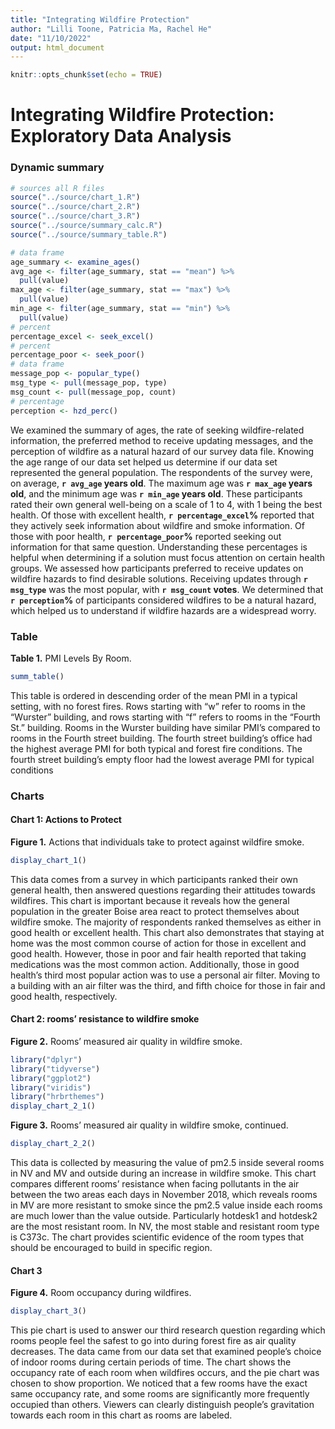 ```yaml
---
title: "Integrating Wildfire Protection"
author: "Lilli Toone, Patricia Ma, Rachel He"
date: "11/10/2022"
output: html_document
---
```


```r
knitr::opts_chunk$set(echo = TRUE)
```

# Integrating Wildfire Protection: Exploratory Data Analysis

### Dynamic summary

```r
# sources all R files
source("../source/chart_1.R")
source("../source/chart_2.R")
source("../source/chart_3.R")
source("../source/summary_calc.R")
source("../source/summary_table.R")
```

```r
# data frame
age_summary <- examine_ages()
avg_age <- filter(age_summary, stat == "mean") %>%
  pull(value)
max_age <- filter(age_summary, stat == "max") %>%
  pull(value)
min_age <- filter(age_summary, stat == "min") %>%
  pull(value)
# percent
percentage_excel <- seek_excel()
# percent
percentage_poor <- seek_poor()
# data frame
message_pop <- popular_type()
msg_type <- pull(message_pop, type)
msg_count <- pull(message_pop, count)
# percentage
perception <- hzd_perc()
```

We examined the summary of ages, the rate of seeking wildfire-related information, the preferred method to receive updating messages, and the perception of wildfire as a natural hazard of our survey data file. Knowing the age range of our data set helped us determine if our data set represented the general population. The respondents of the survey were, on average, **`r avg_age` years old**. The maximum age was **`r max_age` years old**, and the minimum age was **`r min_age` years old**. These participants rated their own general well-being on a scale of 1 to 4, with 1 being the best health. Of those with excellent health, **`r percentage_excel`%** reported that they actively seek information about wildfire and smoke information. Of those with poor health, **`r percentage_poor`%** reported seeking out information for that same question. Understanding these percentages is helpful when determining if a solution must focus attention on certain health groups. We assessed how participants preferred to receive updates on wildfire hazards to find desirable solutions. Receiving updates through **`r msg_type`** was the most popular, with **`r msg_count` votes**. We determined that **`r perception`%** of participants considered wildfires to be a natural hazard, which helped us to understand if wildfire hazards are a widespread worry.

### Table

**Table 1.** PMI Levels By Room.

```r
summ_table()
```

This table is ordered in descending order of the mean PMI in a typical setting, with no forest fires. Rows starting with "w" refer to rooms in the "Wurster" building, and rows starting with "f" refers to rooms in the "Fourth St." building. Rooms in the Wurster building have similar PMI's compared to rooms in the Fourth street building. The fourth street building's office had the highest average PMI for both typical and forest fire conditions. The fourth street building's empty floor had the lowest average PMI for typical conditions

### Charts
#### Chart 1: Actions to Protect

**Figure 1.** Actions that individuals take to protect against wildfire smoke.

```r
display_chart_1()
```

This data comes from a survey in which participants ranked their own general health, then answered questions regarding their attitudes towards wildfires. This chart is important because it reveals how the general population in the greater Boise area react to protect themselves about wildfire smoke. The majority of respondents ranked themselves as either in good health or excellent health. This chart also demonstrates that staying at home was the most common course of action for those in excellent and good health. However, those in poor and fair health reported that taking medications was the most common action. Additionally, those in good health's third most popular action was to use a personal air filter. Moving to a building with an air filter was the third, and fifth choice for those in fair and good health, respectively.

#### Chart 2: rooms' resistance to wildfire smoke

**Figure 2.** Rooms' measured air quality in wildfire smoke.

```r
library("dplyr")
library("tidyverse")
library("ggplot2")
library("viridis")
library("hrbrthemes")
display_chart_2_1()
```
**Figure 3.** Rooms' measured air quality in wildfire smoke, continued.
```r
display_chart_2_2()
```

This data is collected by measuring the value of pm2.5 inside several rooms in NV and MV and outside during an increase in wildfire smoke. This chart compares different rooms' resistance when facing pollutants in the air between the two areas each days in November 2018, which reveals rooms in MV are more resistant to smoke since the pm2.5 value inside each rooms are much lower than the value outside. Particularly hotdesk1 and hotdesk2 are the most resistant room. In NV, the most stable and resistant room type is C373c. The chart provides scientific evidence of the room types that should be encouraged to build in specific region.


#### Chart 3

**Figure 4.** Room occupancy during wildfires.

```r
display_chart_3()
```

This pie chart is used to answer our third research question regarding which rooms people feel the safest to go into during forest fire as air quality decreases. The data came from our data set that examined people's choice of indoor rooms during certain periods of time. The chart shows the occupancy rate of each room when wildfires occurs, and the pie chart was chosen to show proportion. We noticed that a few rooms have the exact same occupancy rate, and some rooms are significantly more frequently occupied than others. Viewers can clearly distinguish people's gravitation towards each room in this chart as rooms are labeled.
